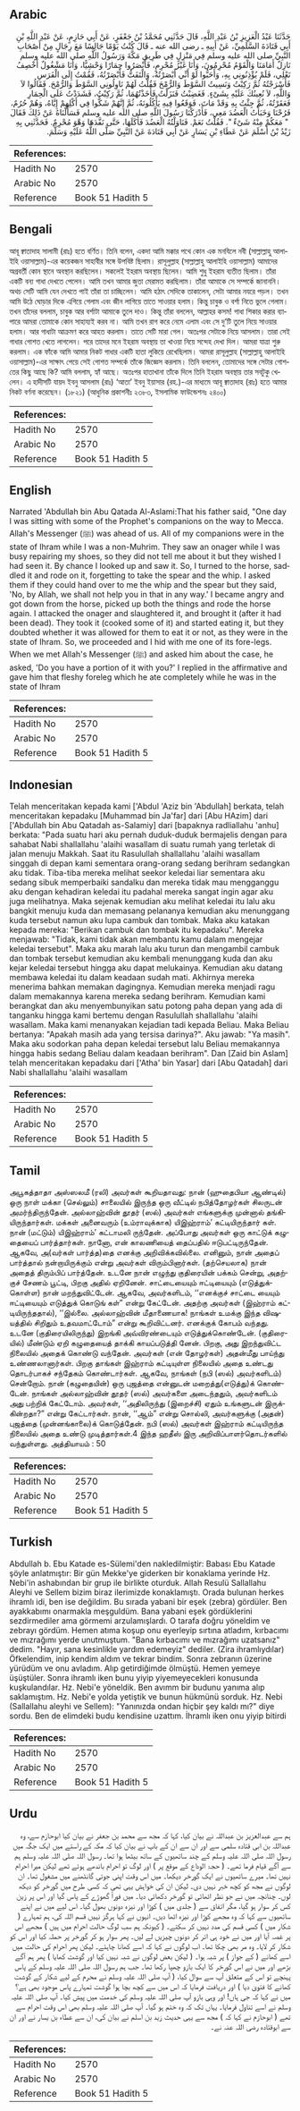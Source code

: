 ## Arabic


<div dir="rtl" lang="ar" style={{fontSize:'larger',backgroundColor:'#f8f9fa',padding:20}}>
حَدَّثَنَا عَبْدُ الْعَزِيزِ بْنُ عَبْدِ اللَّهِ، قَالَ حَدَّثَنِي مُحَمَّدُ بْنُ جَعْفَرٍ، عَنْ أَبِي حَازِمٍ، عَنْ عَبْدِ اللَّهِ بْنِ أَبِي قَتَادَةَ السَّلَمِيِّ، عَنْ أَبِيهِ ـ رضى الله عنه ـ قَالَ كُنْتُ يَوْمًا جَالِسًا مَعَ رِجَالٍ مِنْ أَصْحَابِ النَّبِيِّ صلى الله عليه وسلم فِي مَنْزِلٍ فِي طَرِيقِ مَكَّةَ وَرَسُولُ اللَّهِ صلى الله عليه وسلم نَازِلٌ أَمَامَنَا وَالْقَوْمُ مُحْرِمُونَ، وَأَنَا غَيْرُ مُحْرِمٍ، فَأَبْصَرُوا حِمَارًا وَحْشِيًّا، وَأَنَا مَشْغُولٌ أَخْصِفُ نَعْلِي، فَلَمْ يُؤْذِنُونِي بِهِ، وَأَحَبُّوا لَوْ أَنِّي أَبْصَرْتُهُ، وَالْتَفَتُّ فَأَبْصَرْتُهُ، فَقُمْتُ إِلَى الْفَرَسِ فَأَسْرَجْتُهُ ثُمَّ رَكِبْتُ وَنَسِيتُ السَّوْطَ وَالرُّمْحَ فَقُلْتُ لَهُمْ نَاوِلُونِي السَّوْطَ وَالرُّمْحَ‏.‏ فَقَالُوا لاَ وَاللَّهِ، لاَ نُعِينُكَ عَلَيْهِ بِشَىْءٍ‏.‏ فَغَضِبْتُ فَنَزَلْتُ فَأَخَذْتُهُمَا، ثُمَّ رَكِبْتُ، فَشَدَدْتُ عَلَى الْحِمَارِ فَعَقَرْتُهُ، ثُمَّ جِئْتُ بِهِ وَقَدْ مَاتَ، فَوَقَعُوا فِيهِ يَأْكُلُونَهُ، ثُمَّ إِنَّهُمْ شَكُّوا فِي أَكْلِهِمْ إِيَّاهُ، وَهُمْ حُرُمٌ، فَرُحْنَا وَخَبَأْتُ الْعَضُدَ مَعِي، فَأَدْرَكْنَا رَسُولَ اللَّهِ صلى الله عليه وسلم فَسَأَلْنَاهُ عَنْ ذَلِكَ فَقَالَ ‏ "‏ مَعَكُمْ مِنْهُ شَىْءٌ ‏"‏‏.‏ فَقُلْتُ نَعَمْ‏.‏ فَنَاوَلْتُهُ الْعَضُدَ فَأَكَلَهَا، حَتَّى نَفَّدَهَا وَهْوَ مُحْرِمٌ‏.‏ فَحَدَّثَنِي بِهِ زَيْدُ بْنُ أَسْلَمَ عَنْ عَطَاءِ بْنِ يَسَارٍ عَنْ أَبِي قَتَادَةَ ‏عَنْ النَّبِيِّ صَلَّى اللَّهُ عَلَيْهِ وَسَلَّمَ.‏
</div>
<div style={{backgroundColor:'#f8f9fa',padding:20, marginBottom: 10}}><table> <thead> <tr> <th>References:</th> <th></th> </tr> </thead> <tbody><tr><td>Hadith No</td><td>2570</td></tr><tr><td>Arabic No</td><td>2570</td></tr><tr><td>Reference</td><td>Book 51 Hadith 5</td></tr></tbody></table></div>

## Bengali


<div dir="ltr" lang="bn" style={{fontSize:'larger',backgroundColor:'#f8f9fa',padding:20}}>
আবূ ক্বাতাদাহ সালামী (রাঃ) হতে বর্ণিত। তিনি বলেন, একদা আমি মক্কার পথে কোন এক মনযিলে নবী (সাল্লাল্লাহু আলাইহি ওয়াসাল্লাম)-এর কয়েকজন সাহাবীর সঙ্গে উপবিষ্ট ছিলাম। রাসূলুল্লাহ (সাল্লাল্লাহু আলাইহি ওয়াসাল্লাম) আমাদের অগ্রবর্তী কোন স্থানে অবস্থান করছিলেন। সকলেই ইহরাম অবস্থায় ছিলেন। আমি শুধু ইহরাম ব্যতীত ছিলাম। তাঁরা একটি বন্য গাধা দেখতে পেলেন। আমি তখন আমার জুতা মেরামত করছিলাম। তাঁরা আমাকে সে সম্পর্কে জানাননি। অথচ সেটি আমি যেন দেখতে পাই তাঁরা তা চাচ্ছিলেন। আমি হঠাৎ সেদিকে তাকালেন, সেটা আমার নযরে পড়ল। তখন আমি উঠে ঘোড়ার দিকে এগিয়ে গেলাম এবং জীন লাগিয়ে তাতে সাওয়ার হলাম। কিন্তু চাবুক ও বর্শা নিতে ভুলে গেলাম। তখন তাঁদের বললাম, চাবুক আর বর্শাটা আমাকে তুলে দাও। কিন্তু তাঁরা বললেন, আল্লাহর কসম! গাধা শিকার করার ব্যাপারে আমরা তোমাকে কোন সাহায্যই করব না। আমি তখন রাগ করে নেমে এলাম এবং সে দু’টি তুলে নিয়ে সাওয়ার হলাম। আর গাধাটা আক্রমণ করে আহত করলাম। তাতে সেটি মারা গেল। অতঃপর সেটাকে নিয়ে আসলাম। তারা সেই গাধার গোশত খেতে লাগলেন। পরে তাদের মনে ইহরাম অবস্থায় তা খাওয়া নিয়ে সন্দেহ দেখা দিল। আমরা যাত্রা শুরু করলাম। এক ফাঁকে আমি আমার নিকট গাধার একটি হাতা লুকিয়ে রেখেছিলাম। আমরা রাসূলুল্লাহ (সাল্লাল্লাহু আলাইহি ওয়াসাল্লাম)-এর সাক্ষাৎ পেয়ে সেই গোশত সম্পর্কে তাঁকে জিজ্ঞেস করলাম। তিনি বললেন, তোমাদের সঙ্গে সেটার গোশতের কিছু আছে কি? আমি বললাম, হ্যাঁ আছে। অতঃপর হাতাখানা তাঁকে দিলে তিনি ইহরাম অবস্থায় তার সবটুকু খেলেন। এ হাদীসটি যায়দ ইবনু আসলাম (রাঃ) ‘আতা’ ইবনু ইয়াসার (রহ.)-এর মাধ্যমে আবূ ক্বাতাদাহ (রাঃ) হতে আমার নিকট বর্ণনা করেছেন। (১৮২১) (আধুনিক প্রকাশনীঃ ২৩৮৩, ইসলামিক ফাউন্ডেশনঃ ২৪০০)
</div>
<div style={{backgroundColor:'#f8f9fa',padding:20, marginBottom: 10}}><table> <thead> <tr> <th>References:</th> <th></th> </tr> </thead> <tbody><tr><td>Hadith No</td><td>2570</td></tr><tr><td>Arabic No</td><td>2570</td></tr><tr><td>Reference</td><td>Book 51 Hadith 5</td></tr></tbody></table></div>

## English


<div dir="ltr" lang="en" style={{fontSize:'larger',backgroundColor:'#f8f9fa',padding:20}}>
Narrated 'Abdullah bin Abu Qatada Al-Aslami:That his father said, "One day I was sitting with some of the Prophet's companions on the way to Mecca. Allah's Messenger (ﷺ) was ahead of us. All of my companions were in the state of Ihram while I was a non-Muhrim. They saw an onager while I was busy repairing my shoes, so they did not tell me about it but they wished I had seen it. By chance I looked up and saw it. So, I turned to the horse, saddled it and rode on it, forgetting to take the spear and the whip. I asked them if they could hand over to me the whip and the spear but they said, 'No, by Allah, we shall not help you in that in any way.' I became angry and got down from the horse, picked up both the things and rode the horse again. I attacked the onager and slaughtered it, and brought it (after it had been dead). They took it (cooked some of it) and started eating it, but they doubted whether it was allowed for them to eat it or not, as they were in the state of Ihram. So, we proceeded and I hid with me one of its fore-legs. When we met Allah's Messenger (ﷺ) and asked him about the case, he asked, 'Do you have a portion of it with you?' I replied in the affirmative and gave him that fleshy foreleg which he ate completely while he was in the state of Ihram
</div>
<div style={{backgroundColor:'#f8f9fa',padding:20, marginBottom: 10}}><table> <thead> <tr> <th>References:</th> <th></th> </tr> </thead> <tbody><tr><td>Hadith No</td><td>2570</td></tr><tr><td>Arabic No</td><td>2570</td></tr><tr><td>Reference</td><td>Book 51 Hadith 5</td></tr></tbody></table></div>

## Indonesian


<div dir="ltr" lang="id" style={{fontSize:'larger',backgroundColor:'#f8f9fa',padding:20}}>
Telah menceritakan kepada kami ['Abdul 'Aziz bin 'Abdullah] berkata, telah menceritakan kepadaku [Muhammad bin Ja'far] dari [Abu HAzim] dari ['Abdullah bin Abu Qatadah as-Salamiy] dari [bapaknya radliallahu 'anhu] berkata: "Pada suatu hari aku pernah duduk-duduk bermajelis dengan para sahabat Nabi shallallahu 'alaihi wasallam di suatu rumah yang terletak di jalan menuju Makkah. Saat itu Rasulullah shallallahu 'alaihi wasallam singgah di depan kami sementara orang-orang sedang berihram sedangkan aku tidak. Tiba-tiba mereka melihat seekor keledai liar sementara aku sedang sibuk memperbaiki sandalku dan mereka tidak mau mengganggu aku dengan kehadiran keledai itu padahal mereka sangat ingin agar aku juga melihatnya. Maka sejenak kemudian aku melihat keledai itu lalu aku bangkit menuju kuda dan memasang pelananya kemudian aku menunggang kuda tersebut namun aku lupa cambuk dan tombak. Maka aku katakan kepada mereka: "Berikan cambuk dan tombak itu kepadaku". Mereka menjawab: "Tidak, kami tidak akan membantu kamu dalam mengejar keledai tersebut". Maka aku marah lalu aku turun dan mengambil cambuk dan tombak tersebut kemudian aku kembali menunggang kuda dan aku kejar keledai tersebut hingga aku dapat melukainya. Kemudian aku datang membawa keledai itu dalam keadaan sudah mati. Akhirnya mereka menerima bahkan memakan dagingnya. Kemudian mereka menjadi ragu dalam memakannya karena mereka sedang berihram. Kemudian kami berangkat dan aku menyembunyikan satu potong paha depan yang ada di tanganku hingga kami bertemu dengan Rasulullah shallallahu 'alaihi wasallam. Maka kami menanyakan kejadian tadi kepada Beliau. Maka Beliau bertanya: "Apakah masih ada yang tersisa darinya?". Aku jawab: "Ya masih". Maka aku sodorkan paha depan keledai tersebut lalu Beliau memakannya hingga habis sedang Beliau dalam keadaan berihram". Dan [Zaid bin Aslam] telah menceritakan kepadaku dari ['Atha' bin Yasar] dari [Abu Qatadah] dari Nabi shallallahu 'alaihi wasallam
</div>
<div style={{backgroundColor:'#f8f9fa',padding:20, marginBottom: 10}}><table> <thead> <tr> <th>References:</th> <th></th> </tr> </thead> <tbody><tr><td>Hadith No</td><td>2570</td></tr><tr><td>Arabic No</td><td>2570</td></tr><tr><td>Reference</td><td>Book 51 Hadith 5</td></tr></tbody></table></div>

## Tamil


<div dir="ltr" lang="ta" style={{fontSize:'larger',backgroundColor:'#f8f9fa',padding:20}}>
அபூகத்தாதா அஸ்ஸலமீ (ரலி) அவர்கள் கூறியதாவது: நான் (ஹுதைபியா ஆண்டில்) ஒரு நாள் மக்கா (செல்லும்) சாலையில் இருந்த ஒரு வீட்டில் நபித்தோழர்கள் சிலருடன் அமர்ந்திருந்தேன். அல்லாஹ்வின் தூதர் (ஸல்) அவர்கள் எங்களுக்கு முன்னால் தங்கியிருந்தார்கள். மக்கள் அனைவரும் (உம்ராவுக்காக) யிஇஹ்ராம்’ கட்டியிருந்தார் கள். நான் (மட்டும்) யிஇஹ்ராம்’ கட்டாமலி ருந்தேன். அப்போது அவர்கள் ஒரு காட்டுக் கழுதையைப் பார்த்தார்கள். நானோ, என் காலணியைத் தைப்பதில் ஈடுபட்டிருந்தேன். ஆகவே, அ(வர்கள் பார்த்த)தை எனக்கு அறிவிக்கவில்லை. எனினும், நான் அதைப் பார்த்தால் நன்றாயிருக்கும் என்று அவர்கள் விரும்பினார்கள். (தற்செயலாக) நான் அதைத் திரும்பிப் பார்த்தேன். உடனே நான் எழுந்து குதிரையின் பக்கம் சென்று, அதற்குச் சேணம் பூட்டி, பிறகு அதில் ஏறினேன். சாட்டையையும் ஈட்டியையும் (எடுத்துக்கொள்ள) நான் மறந்துவிட்டேன். ஆகவே, அவர்களிடம், ‘‘எனக்குச் சாட்டை யையும் ஈட்டியையும் எடுத்துக் கொடுங் கள்” என்று கேட்டேன். அதற்கு அவர்கள் (இஹ்ராம் கட்டியிருந்ததால்), ‘‘இல்லை. அல்லாஹ்வின் மீதாணையாக! நாங்கள் உமக்கு இந்த விஷயத்தில் சிறிதும் உதவமாட்டோம்” என்று கூறிவிட்டனர். எனக்குக் கோபம் வந்தது. உடனே (குதிரையிலிருந்து) இறங்கி அவ்விரண்டையும் எடுத்துக்கொண்டேன். (குதிரையில்) மீண்டும் ஏறி கழுதையைத் தாக்கி காயப்படுத்தி னேன். பிறகு, அது இறந்துவிட்ட நிலையில் அதைக் கொண்டு வந்தேன். அவர்கள் (என் தோழர்கள்) அதன்மீது பாய்ந்து உண்ணலானார்கள். பிறகு தாங்கள் இஹ்ராம் கட்டியுள்ள நிலையில் அதை உண்டது தொடர்பாகச் சந்தேகம் கொண்டார்கள். ஆகவே, நாங்கள் (நபி (ஸல்) அவர்களிடம்) சென்றோம். நான் (கழுதையின்) ஒரு புஜத்தை என்னுடன் மறைத்து(எடுத்து)க் கொண்டேன். நாங்கள் அல்லாஹ்வின் தூதர் (ஸல்) அவர்களை அடைந்ததும், அவர்களிடம் அது பற்றிக் கேட்டோம். அவர்கள், ‘‘அதிலிருந்து (இறைச்சி) ஏதும் உங்களுடன் இருக்கின்றதா?” என்று கேட்டார்கள். நான், ‘‘ஆம்” என்று சொல்லி, அவர்களுக்கு (அதன்) புஜத்தை (முன்னங்காலை)க் கொடுத்தேன். நபி (ஸல்) அவர்கள் இஹ்ராம் கட்டியிருந்த நிலையில் அதை உண்டு முடித்தார்கள்.4 இந்த ஹதீஸ் இரு அறிவிப்பாளர்தொடர்களில் வந்துள்ளது. அத்தியாயம் : 50
</div>
<div style={{backgroundColor:'#f8f9fa',padding:20, marginBottom: 10}}><table> <thead> <tr> <th>References:</th> <th></th> </tr> </thead> <tbody><tr><td>Hadith No</td><td>2570</td></tr><tr><td>Arabic No</td><td>2570</td></tr><tr><td>Reference</td><td>Book 51 Hadith 5</td></tr></tbody></table></div>

## Turkish


<div dir="ltr" lang="tr" style={{fontSize:'larger',backgroundColor:'#f8f9fa',padding:20}}>
Abdullah b. Ebu Katade es-Sülemi'den nakledilmiştir: Babası Ebu Katade şöyle anlatmıştır: Bir gün Mekke'ye giderken bir konaklama yerinde Hz. Nebi'in ashabından bir grup ile birlikte oturduk. Allah Resulü Sallallahu Aleyhi ve Sellem bizim biraz ilerimizde konaklamıştı. Orada bulunan herkes ihramlı idi, ben ise değildim. Bu sırada yabani bir eşek (zebra) gördüler. Ben ayakkabımı onarmakla meşguldüm. Bana yabani eşek gördüklerini sezdirmediler ama görmemi arzulamışlardı. O tarafa doğru yöneldim ve zebrayı gördüm. Hemen atıma koşup onu eyerleyip sırtına atladım, kırbacımı ve mızrağımı yerde unutmuştum. "Bana kırbacımı ve mızrağımı uzatsanız" dedim. "Hayır, sana kesinlikle yardım edemeyiz" dediler. (Zira ihramlıydılar) Öfkelendim, inip kendim aldım ve tekrar bindim. Sonra zebranın üzerine yürüdüm ve onu avladım. Alıp getirdiğimde ölmüştü. Hemen yemeye üşüştüler. Sonra ihramlı iken bunu yiyip yiyemeyecekleri konusunda kuşkulandılar. Hz. Nebi'e yöneldik. Ben avımm bir budunu yanıma alıp saklamıştım. Hz. Nebi'e yolda yetiştik ve bunun hükmünü sorduk. Hz. Nebi (Sallallahu aleyhi ve Sellem): "Yanınızda ondan hiçbir şey kaldı mı?" diye sordu. Ben de elimdeki budu kendisine uzattım. İhramlı iken onu yiyip bitirdi
</div>
<div style={{backgroundColor:'#f8f9fa',padding:20, marginBottom: 10}}><table> <thead> <tr> <th>References:</th> <th></th> </tr> </thead> <tbody><tr><td>Hadith No</td><td>2570</td></tr><tr><td>Arabic No</td><td>2570</td></tr><tr><td>Reference</td><td>Book 51 Hadith 5</td></tr></tbody></table></div>

## Urdu


<div dir="rtl" lang="ur" style={{fontSize:'larger',backgroundColor:'#f8f9fa',padding:20}}>
ہم سے عبدالعزیز بن عبداللہ نے بیان کیا، کہا کہ مجھ سے محمد بن جعفر نے بیان کیا ابوحازم سے، وہ عبداللہ بن ابی قتادہ سلمی سے اور ان سے ان کے باپ نے بیان کیا کہ مکہ کے راستے میں ایک جگہ میں رسول اللہ صلی اللہ علیہ وسلم کے چند ساتھیوں کے ساتھ بیٹھا ہوا تھا۔ رسول اللہ صلی اللہ علیہ وسلم ہم سے آگے قیام فرما تھے۔ ( حجۃ الوداع کے موقع پر ) اور لوگ تو احرام باندھے ہوئے تھے لیکن میرا احرام نہیں تھا۔ میرے ساتھیوں نے ایک گورخر دیکھا۔ میں اس وقت اپنی جوتی گانٹھنے میں مشغول تھا۔ ان لوگوں نے مجھ کو کچھ خبر نہیں دی۔ لیکن ان کی خواہش یہی تھی کہ کسی طرح میں گورخر کو دیکھ لوں۔ چنانچہ میں نے جو نظر اٹھائی تو گورخر دکھائی دیا۔ میں فوراً گھوڑے کے پاس گیا اور اس پر زین کس کر سوار ہو گیا، مگر اتفاق سے ( جلدی میں ) کوڑا اور نیزہ دونوں بھول گیا۔ اس لیے میں نے اپنے ساتھیوں سے کہا کہ وہ مجھے کوڑا اور نیزہ اٹھا دیں۔ انہوں نے کہا ہرگز نہیں قسم اللہ کی، ہم تمہارے ( شکار میں ) کسی قسم کی مدد نہیں کر سکتے۔ ( کیونکہ ہم سب لوگ حالت احرام میں ہیں ) مجھے اس پر غصہ آیا اور میں نے خود ہی اتر کر دونوں چیزیں لے لیں۔ پھر سوار ہو کر گورخر پر حملہ کیا اور اس کو شکار کر لایا۔ وہ مر بھی چکا تھا۔ اب لوگوں نے کہا کہ اسے کھانا چاہئے۔ لیکن پھر احرام کی حالت میں اسے کھانے ( کے جواز ) پر شبہ ہوا۔ ( لیکن بعض لوگوں نے شبہ نہیں کیا اور گوشت کھایا ) پھر ہم آگے بڑھے اور میں نے اس گورخر کا ایک بازو چھپا رکھا تھا۔ جب ہم رسول اللہ صلی اللہ علیہ وسلم کے پاس پہنچے تو اس کے متعلق آپ سے سوال کیا، ( آپ صلی اللہ علیہ وسلم نے محرم کے لیے شکار کے گوشت کھانے کا فتویٰ دیا ) اور دریافت فرمایا کہ اس میں سے کچھ بچا ہوا گوشت تمہارے پاس موجود بھی ہے؟ میں نے کہا کہ جی ہاں! اور وہی بازو آپ صلی اللہ علیہ وسلم کی خدمت میں پیش کیا۔ آپ صلی اللہ علیہ وسلم نے اسے تناول فرمایا۔ یہاں تک کہ وہ ختم ہو گیا۔ آپ صلی اللہ علیہ وسلم بھی اس وقت احرام سے تھے ( ابوحازم نے کہا کہ ) مجھ سے یہی حدیث زید بن اسلم نے بیان کی، ان سے عطاء بن یسار نے اور ان سے ابوقتادہ رضی اللہ عنہ نے۔
</div>
<div style={{backgroundColor:'#f8f9fa',padding:20, marginBottom: 10}}><table> <thead> <tr> <th>References:</th> <th></th> </tr> </thead> <tbody><tr><td>Hadith No</td><td>2570</td></tr><tr><td>Arabic No</td><td>2570</td></tr><tr><td>Reference</td><td>Book 51 Hadith 5</td></tr></tbody></table></div>